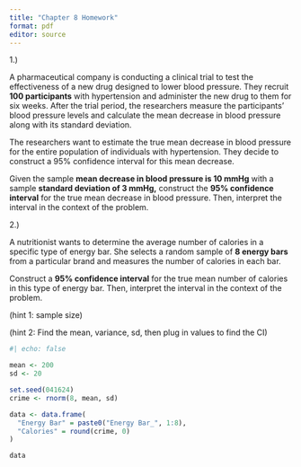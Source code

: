 ```yaml
---
title: "Chapter 8 Homework"
format: pdf
editor: source
---
```


1.)

A pharmaceutical company is conducting a clinical trial to test the effectiveness of a new drug designed to lower blood pressure. They recruit **100 participants** with hypertension and administer the new drug to them for six weeks. After the trial period, the researchers measure the participants' blood pressure levels and calculate the mean decrease in blood pressure along with its standard deviation.

The researchers want to estimate the true mean decrease in blood pressure for the entire population of individuals with hypertension. They decide to construct a 95% confidence interval for this mean decrease.

Given the sample **mean decrease in blood pressure is 10 mmHg** with a sample **standard deviation of 3 mmHg,** construct the **95% confidence interval** for the true mean decrease in blood pressure. Then, interpret the interval in the context of the problem.



\pagebreak


2.) 

A nutritionist wants to determine the average number of calories in a specific type of energy bar. She selects a random sample of **8 energy bars** from a particular brand and measures the number of calories in each bar.

Construct a **95% confidence interval** for the true mean number of calories in this type of energy bar. Then, interpret the interval in the context of the problem. 

(hint 1: sample size)

(hint 2: Find the mean, variance, sd, then plug in values to find the CI)


```r
#| echo: false

mean <- 200
sd <- 20

set.seed(041624)
crime <- rnorm(8, mean, sd)

data <- data.frame(
  "Energy Bar" = paste0("Energy Bar_", 1:8),
  "Calories" = round(crime, 0)
)

data

```





